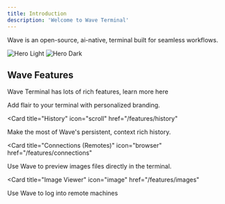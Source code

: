 ```yaml
---
title: Introduction
description: 'Welcome to Wave Terminal'
---
```

Wave is an open-source, ai-native, terminal built for seamless workflows.

<img
  className="block dark:hidden"
  src="/images/screenshot.png"
  alt="Hero Light"
/>
<img
  className="hidden dark:block"
  src="/images/screenshot.png"
  alt="Hero Dark"
/>


## Wave Features

Wave Terminal has lots of rich features, learn more here

<CardGroup>

<Card title="Style Your Terminal" icon="paintbrush" href="/features/appearance">
  Add flair to your terminal with personalized branding.
</Card>

<Card
  title="History"
  icon="scroll"
  href="/features/history"
>
  Make the most of Wave's persistent, context rich history.
</Card>

<Card
  title="Connections (Remotes)"
  icon="browser"
  href="/features/connections"
>
  Use Wave to preview images files directly in the terminal.
</Card>

<Card
  title="Image Viewer"
  icon="image"
  href="/features/images"
>
  Use Wave to log into remote machines
</Card>

</CardGroup>
